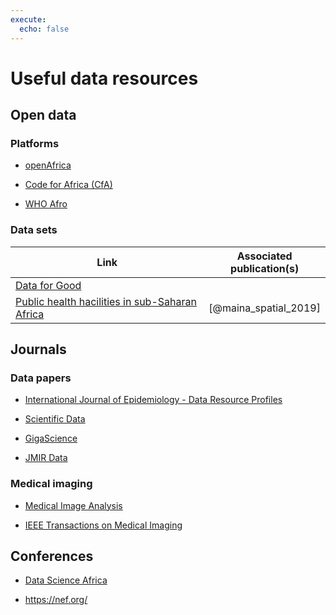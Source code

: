 ```yaml
---
execute: 
  echo: false
---
```


# Useful data resources {#sec-data-resources}

## Open data

### Platforms

-   [openAfrica](https://open.africa/)

-   [Code for Africa (CfA)](https://github.com/CodeForAfrica/)

-   [WHO Afro](https://aho.afro.who.int/data-and-statistics/)

### Data sets

+-----------------------------------------------------------------------------------------------------------+---------------------------+
| Link                                                                                                      | Associated publication(s) |
+===========================================================================================================+===========================+
| [Data for Good](https://dataforgood.facebook.com/dfg/tools)                                               |                           |
+-----------------------------------------------------------------------------------------------------------+---------------------------+
| [Public health hacilities in sub-Saharan Africa](https://open.africa/dataset/health-facilities-in-africa) | [@maina_spatial_2019]     |
+-----------------------------------------------------------------------------------------------------------+---------------------------+

## Journals

### Data papers

-   [International Journal of Epidemiology - Data Resource Profiles](https://academic.oup.com/ije/pages/general_instructions#Data%20Resource%20Profiles)

-   [Scientific Data](https://www.nature.com/sdata/author-instructions)

-   [GigaScience](https://academic.oup.com/gigascience/pages/data_note)

-   [JMIR Data](https://data.jmir.org/)

### Medical imaging

-   [Medical Image Analysis](https://www.sciencedirect.com/journal/medical-image-analysis)

-   [IEEE Transactions on Medical Imaging](https://ieeexplore.ieee.org/xpl/RecentIssue.jsp?punumber=42)

## Conferences

-   [Data Science Africa](http://www.datascienceafrica.org/)

-   <https://nef.org/>